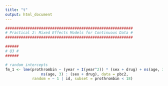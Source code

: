 ```yaml
---
title: "t"
output: html_document
---
```


```r
#########################################################
# Practical 2: Mixed Effects Models for Continuous Data #
#########################################################

######
# Q3 #
######

# random intercepts
fm_1 <- lme(prothrombin ~ (year + I(year^2)) * (sex + drug) + ns(age, 3) + 
                ns(age, 3) : (sex + drug), data = pbc2, 
            random = ~ 1 | id, subset = prothrombin < 18)
```


